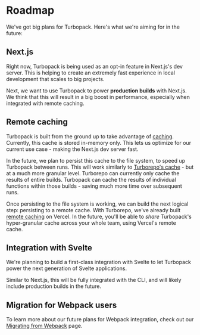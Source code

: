 # Roadmap

We've got big plans for Turbopack. Here's what we're aiming for in the future:

## Next.js

Right now, Turbopack is being used as an opt-in feature in Next.js's dev server. This is helping to create an extremely fast experience in local development that scales to big projects.

Next, we want to use Turbopack to power **production builds** with Next.js. We think that this will result in a big boost in performance, especially when integrated with remote caching.

## Remote caching

Turbopack is built from the ground up to take advantage of [caching](/pack/docs/core-concepts#turbo-engine). Currently, this cache is stored in-memory only. This lets us optimize for our current use case - making the Next.js dev server fast.

In the future, we plan to persist this cache to the file system, to speed up Turbopack between runs. This will work similarly to [Turborepo's cache](/repo/docs/core-concepts/caching) - but at a much more granular level. Turborepo can currently only cache the results of entire builds. Turbopack can cache the results of individual functions within those builds - saving much more time over subsequent runs.

Once persisting to the file system is working, we can build the next logical step: persisting to a remote cache. With Turborepo, we've already built [remote caching](/repo/docs/core-concepts/remote-caching) on Vercel. In the future, you'll be able to _share_ Turbopack's hyper-granular cache across your whole team, using Vercel's remote cache.

## Integration with Svelte

We're planning to build a first-class integration with Svelte to let Turbopack power the next generation of Svelte applications.

Similar to Next.js, this will be fully integrated with the CLI, and will likely include production builds in the future.

## Migration for Webpack users

To learn more about our future plans for Webpack integration, check out our [Migrating from Webpack](/pack/docs/migrating-from-webpack) page.
